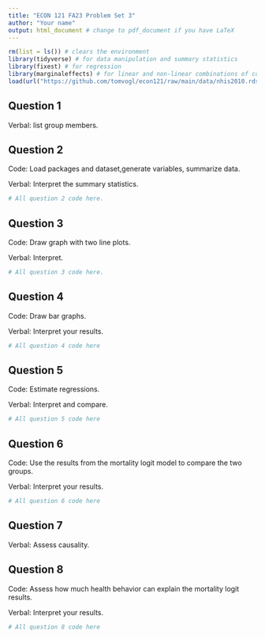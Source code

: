 ```yaml
---
title: "ECON 121 FA23 Problem Set 3"
author: "Your name"
output: html_document # change to pdf_document if you have LaTeX
---
```


```r
rm(list = ls()) # clears the environment
library(tidyverse) # for data manipulation and summary statistics
library(fixest) # for regression
library(marginaleffects) # for linear and non-linear combinations of coefficients
load(url("https://github.com/tomvogl/econ121/raw/main/data/nhis2010.rds"))
```

## Question 1

Verbal: list group members.

\newpage

## Question 2

Code: Load packages and dataset,generate variables, summarize data.

Verbal: Interpret the summary statistics.

```r
# All question 2 code here.

```

\newpage

## Question 3

Code: Draw graph with two line plots.

Verbal: Interpret.

```r
# All question 3 code here.

```

\newpage

## Question 4

Code: Draw bar graphs.

Verbal: Interpret your results.

```r
# All question 4 code here

```

\newpage

## Question 5

Code: Estimate regressions.

Verbal: Interpret and compare.

```r
# All question 5 code here

```

\newpage

## Question 6

Code: Use the results from the mortality logit model to compare the two groups.

Verbal: Interpret your results.

```r
# All question 6 code here

```

\newpage

## Question 7

Verbal: Assess causality.

\newpage

## Question 8

Code: Assess how much health behavior can explain the mortality logit results.

Verbal: Interpret your results.

```r
# All question 8 code here

```


